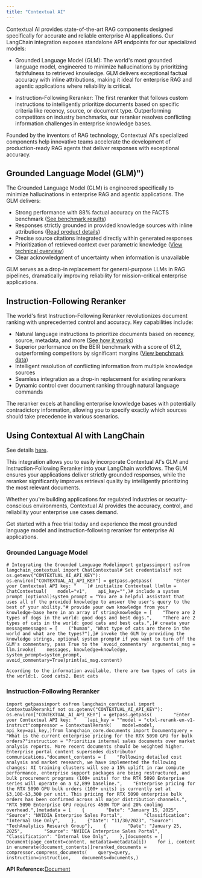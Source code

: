 ```yaml
---
title: "Contextual AI"
---
```


Contextual AI provides state-of-the-art RAG components designed specifically for accurate and reliable enterprise AI applications. Our LangChain integration exposes standalone API endpoints for our specialized models:

* Grounded Language Model (GLM): The world's most grounded language model, engineered to minimize hallucinations by prioritizing faithfulness to retrieved knowledge. GLM delivers exceptional factual accuracy with inline attributions, making it ideal for enterprise RAG and agentic applications where reliability is critical.

* Instruction-Following Reranker: The first reranker that follows custom instructions to intelligently prioritize documents based on specific criteria like recency, source, or document type. Outperforming competitors on industry benchmarks, our reranker resolves conflicting information challenges in enterprise knowledge bases.

Founded by the inventors of RAG technology, Contextual AI's specialized components help innovative teams accelerate the development of production-ready RAG agents that deliver responses with exceptional accuracy.

## Grounded Language Model (GLM)")

The Grounded Language Model (GLM) is engineered specifically to minimize hallucinations in enterprise RAG and agentic applications. The GLM delivers:

* Strong performance with 88% factual accuracy on the FACTS benchmark ([See benchmark results](https://venturebeat.com/ai/contextual-ais-new-ai-model-crushes-gpt-4o-in-accuracy-heres-why-it-matters/))
* Responses strictly grounded in provided knowledge sources with inline attributions ([Read product details](https://contextual.ai/blog/introducing-grounded-language-model/))
* Precise source citations integrated directly within generated responses
* Prioritization of retrieved context over parametric knowledge ([View technical overview](https://contextual.ai/blog/platform-benchmarks-2025/))
* Clear acknowledgment of uncertainty when information is unavailable

GLM serves as a drop-in replacement for general-purpose LLMs in RAG pipelines, dramatically improving reliability for mission-critical enterprise applications.

## Instruction-Following Reranker

The world's first Instruction-Following Reranker revolutionizes document ranking with unprecedented control and accuracy. Key capabilities include:

* Natural language instructions to prioritize documents based on recency, source, metadata, and more ([See how it works](https://contextual.ai/blog/introducing-instruction-following-reranker/))
* Superior performance on the BEIR benchmark with a score of 61.2, outperforming competitors by significant margins ([View benchmark data](https://contextual.ai/blog/platform-benchmarks-2025/))
* Intelligent resolution of conflicting information from multiple knowledge sources
* Seamless integration as a drop-in replacement for existing rerankers
* Dynamic control over document ranking through natural language commands

The reranker excels at handling enterprise knowledge bases with potentially contradictory information, allowing you to specify exactly which sources should take precedence in various scenarios.

## Using Contextual AI with LangChain

See details [here](/oss/integrations/chat/contextual).

This integration allows you to easily incorporate Contextual AI's GLM and Instruction-Following Reranker into your LangChain workflows. The GLM ensures your applications deliver strictly grounded responses, while the reranker significantly improves retrieval quality by intelligently prioritizing the most relevant documents.

Whether you're building applications for regulated industries or security-conscious environments, Contextual AI provides the accuracy, control, and reliability your enterprise use cases demand.

Get started with a free trial today and experience the most grounded language model and instruction-following reranker for enterprise AI applications.

### Grounded Language Model

```
# Integrating the Grounded Language Modelimport getpassimport osfrom langchain_contextual import ChatContextual# Set credentialsif not os.getenv("CONTEXTUAL_AI_API_KEY"):    os.environ["CONTEXTUAL_AI_API_KEY"] = getpass.getpass(        "Enter your Contextual API key: "    )# initialize Contextual llmllm = ChatContextual(    model="v1",    api_key="",)# include a system prompt (optional)system_prompt = "You are a helpful assistant that uses all of the provided knowledge to answer the user's query to the best of your ability."# provide your own knowledge from your knowledge-base here in an array of stringknowledge = [    "There are 2 types of dogs in the world: good dogs and best dogs.",    "There are 2 types of cats in the world: good cats and best cats.",]# create your messagemessages = [    ("human", "What type of cats are there in the world and what are the types?"),]# invoke the GLM by providing the knowledge strings, optional system prompt# if you want to turn off the GLM's commentary, pass True to the `avoid_commentary` argumentai_msg = llm.invoke(    messages, knowledge=knowledge, system_prompt=system_prompt, avoid_commentary=True)print(ai_msg.content)
```

```
According to the information available, there are two types of cats in the world:1. Good cats2. Best cats
```

### Instruction-Following Reranker

```
import getpassimport osfrom langchain_contextual import ContextualRerankif not os.getenv("CONTEXTUAL_AI_API_KEY"):    os.environ["CONTEXTUAL_AI_API_KEY"] = getpass.getpass(        "Enter your Contextual API key: "    )api_key = ""model = "ctxl-rerank-en-v1-instruct"compressor = ContextualRerank(    model=model,    api_key=api_key,)from langchain_core.documents import Documentquery = "What is the current enterprise pricing for the RTX 5090 GPU for bulk orders?"instruction = "Prioritize internal sales documents over market analysis reports. More recent documents should be weighted higher. Enterprise portal content supersedes distributor communications."document_contents = [    "Following detailed cost analysis and market research, we have implemented the following changes: AI training clusters will see a 15% uplift in raw compute performance, enterprise support packages are being restructured, and bulk procurement programs (100+ units) for the RTX 5090 Enterprise series will operate on a $2,899 baseline.",    "Enterprise pricing for the RTX 5090 GPU bulk orders (100+ units) is currently set at $3,100-$3,300 per unit. This pricing for RTX 5090 enterprise bulk orders has been confirmed across all major distribution channels.",    "RTX 5090 Enterprise GPU requires 450W TDP and 20% cooling overhead.",]metadata = [    {        "Date": "January 15, 2025",        "Source": "NVIDIA Enterprise Sales Portal",        "Classification": "Internal Use Only",    },    {"Date": "11/30/2023", "Source": "TechAnalytics Research Group"},    {        "Date": "January 25, 2025",        "Source": "NVIDIA Enterprise Sales Portal",        "Classification": "Internal Use Only",    },]documents = [    Document(page_content=content, metadata=metadata[i])    for i, content in enumerate(document_contents)]reranked_documents = compressor.compress_documents(    query=query,    instruction=instruction,    documents=documents,)
```

**API Reference:**[Document](https://python.langchain.com/api_reference/core/documents/langchain_core.documents.base.Document.html)
